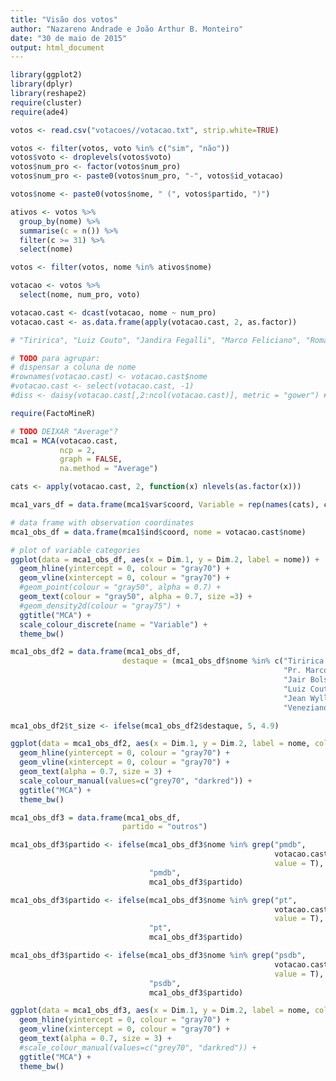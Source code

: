 ```yaml
---
title: "Visão dos votos"
author: "Nazareno Andrade e João Arthur B. Monteiro"
date: "30 de maio de 2015"
output: html_document
---
```


```r
library(ggplot2)
library(dplyr)
library(reshape2)
require(cluster)
require(ade4)
```

```r
votos <- read.csv("votacoes//votacao.txt", strip.white=TRUE)

votos <- filter(votos, voto %in% c("sim", "não")) 
votos$voto <- droplevels(votos$voto)
votos$num_pro <- factor(votos$num_pro)
votos$num_pro <- paste0(votos$num_pro, "-", votos$id_votacao)

votos$nome <- paste0(votos$nome, " (", votos$partido, ")")

ativos <- votos %>% 
  group_by(nome) %>% 
  summarise(c = n()) %>% 
  filter(c >= 31) %>% 
  select(nome)

votos <- filter(votos, nome %in% ativos$nome) 
```

```r
votacao <- votos %>% 
  select(nome, num_pro, voto)

votacao.cast <- dcast(votacao, nome ~ num_pro)
votacao.cast <- as.data.frame(apply(votacao.cast, 2, as.factor))

# "Tiririca", "Luiz Couto", "Jandira Fegalli", "Marco Feliciano", "Romário", "Celso Russomano", "Lindemberg Farias", "Manoela D'Ávila", "Chico Alencar"

# TODO para agrupar:
# dispensar a coluna de nome 
#rownames(votacao.cast) <- votacao.cast$nome
#votacao.cast <- select(votacao.cast, -1)
#diss <- daisy(votacao.cast[,2:ncol(votacao.cast)], metric = "gower") # stand = FALSE?
```

```r
require(FactoMineR)

# TODO DEIXAR "Average"?
mca1 = MCA(votacao.cast, 
           ncp = 2,
           graph = FALSE, 
           na.method = "Average")

cats <- apply(votacao.cast, 2, function(x) nlevels(as.factor(x)))

mca1_vars_df = data.frame(mca1$var$coord, Variable = rep(names(cats), cats))

# data frame with observation coordinates
mca1_obs_df = data.frame(mca1$ind$coord, nome = votacao.cast$nome)

# plot of variable categories
ggplot(data = mca1_obs_df, aes(x = Dim.1, y = Dim.2, label = nome)) +
  geom_hline(yintercept = 0, colour = "gray70") +
  geom_vline(xintercept = 0, colour = "gray70") +
  #geom_point(colour = "gray50", alpha = 0.7) +
  geom_text(colour = "gray50", alpha = 0.7, size =3) +
  #geom_density2d(colour = "gray75") +
  ggtitle("MCA") +
  scale_colour_discrete(name = "Variable") + 
  theme_bw()


```

```r
mca1_obs_df2 = data.frame(mca1_obs_df, 
                         destaque = (mca1_obs_df$nome %in% c("Tiririca (pr)", 
                                                             "Pr. Marco Feliciano (psc)", 
                                                             "Jair Bolsonaro (pp)", 
                                                             "Luiz Couto (pt)", 
                                                             "Jean Wyllys (psol)", 
                                                             "Veneziano Vital do Rêgo (pmdb)")))

mca1_obs_df2$t_size <- ifelse(mca1_obs_df2$destaque, 5, 4.9)

ggplot(data = mca1_obs_df2, aes(x = Dim.1, y = Dim.2, label = nome, colour = destaque)) +
  geom_hline(yintercept = 0, colour = "gray70") +
  geom_vline(xintercept = 0, colour = "gray70") +
  geom_text(alpha = 0.7, size = 3) +
  scale_colour_manual(values=c("grey70", "darkred")) + 
  ggtitle("MCA") +
  theme_bw()

```


```r
mca1_obs_df3 = data.frame(mca1_obs_df, 
                         partido = "outros")

mca1_obs_df3$partido <- ifelse(mca1_obs_df3$nome %in% grep("pmdb", 
                                                           votacao.cast$nome, 
                                                           value = T), 
                               "pmdb",
                               mca1_obs_df3$partido)

mca1_obs_df3$partido <- ifelse(mca1_obs_df3$nome %in% grep("pt", 
                                                           votacao.cast$nome, 
                                                           value = T), 
                               "pt",
                               mca1_obs_df3$partido)

mca1_obs_df3$partido <- ifelse(mca1_obs_df3$nome %in% grep("psdb", 
                                                           votacao.cast$nome, 
                                                           value = T),
                               "psdb",
                               mca1_obs_df3$partido)

ggplot(data = mca1_obs_df3, aes(x = Dim.1, y = Dim.2, label = nome, colour = partido)) +
  geom_hline(yintercept = 0, colour = "gray70") +
  geom_vline(xintercept = 0, colour = "gray70") +
  geom_text(alpha = 0.7, size = 3) +
  #scale_colour_manual(values=c("grey70", "darkred")) + 
  ggtitle("MCA") +
  theme_bw()

```
